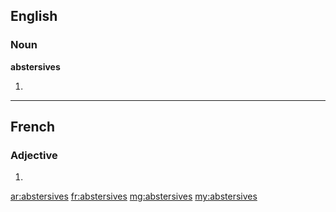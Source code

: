 ==English==

===Noun===
'''abstersives'''

# {{plural of|abstersive}}

----

==French==

===Adjective===
{{fr-adj-form}} {{f-p}}

# {{feminine plural of|abstersif|lang=fr}}

[[ar:abstersives]]
[[fr:abstersives]]
[[mg:abstersives]]
[[my:abstersives]]